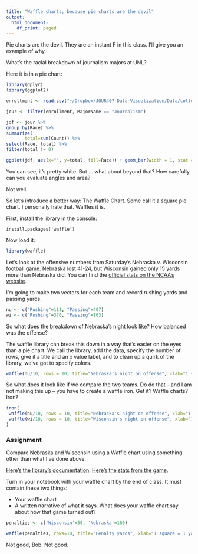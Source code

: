```yaml
---
title: "Waffle charts, because pie charts are the devil"
output:
  html_document:
    df_print: paged
---
```

Pie charts are the devil. They are an instant F in this class. I'll give you an example of why.

What's the racial breakdown of journalism majors at UNL?

Here it is in a pie chart:

```r
library(dplyr)
library(ggplot2)

enrollment <- read.csv("~/Dropbox/JOUR407-Data-Visualization/Data/collegeenrollment.csv")

jour <- filter(enrollment, MajorName == "Journalism")

jdf <- jour %>% 
group_by(Race) %>%
summarize(
       total=sum(Count)) %>%
select(Race, total) %>% 
filter(total != 0)

ggplot(jdf, aes(x="", y=total, fill=Race)) + geom_bar(width = 1, stat = "identity") + coord_polar("y", start=0)
```
You can see, it's pretty white. But ... what about beyond that? How carefully can you evaluate angles and area?

Not well.

So let's introduce a better way: The Waffle Chart. Some call it a square pie chart. I personally hate that. Waffles it is. 

First, install the library in the console: 

`install.packages('waffle')`

Now load it: 

```r
library(waffle)
```

Let's look at the offensive numbers from Saturday's Nebraska v. Wisconsin football game. Nebraska lost 41-24, but Wisconsin gained only 15 yards more than Nebraska did. You can find the [official stats on the NCAA's website](https://www.ncaa.com/game/football/fbs/2018/10/06/nebraska-wisconsin/team-stats).

I'm going to make two vectors for each team and record rushing yards and passing yards. 

```r
nu <- c("Rushing"=111, "Passing"=407)
wi <- c("Rushing"=370, "Passing"=163)
```

So what does the breakdown of Nebraska's night look like? How balanced was the offense? 

The waffle library can break this down in a way that's easier on the eyes than a pie chart. We call the library, add the data, specify the number of rows, give it a title and an x value label, and to clean up a quirk of the library, we've got to specify colors. 

```r
waffle(nu/10, rows = 10, title="Nebraska's night on offense", xlab="1 square = 10 yard", colors = c("black", "red"))
```
So what does it look like if we compare the two teams. Do do that -- and I am not making this up -- you have to create a waffle iron. Get it? Waffle charts? Iron? 

```r
iron(
 waffle(nu/10, rows = 10, title="Nebraska's night on offense", xlab="1 square = 10 yards", colors = c("black", "red")),
 waffle(wi/10, rows = 10, title="Wisconsin's night on offense", xlab="1 square = 10 yards", colors = c("black", "red"))
)
```

### Assignment

Compare Nebraska and Wisconsin using a Waffle chart using something other than what I've done above. 

[Here's the library's documentation](https://github.com/hrbrmstr/waffle).
[Here's the stats from the game](https://www.ncaa.com/game/football/fbs/2018/10/06/nebraska-wisconsin/team-stats).

Turn in your notebook with your waffle chart by the end of class. It must contain these two things:

* Your waffle chart
* A written narrative of what it says. What does your waffle chart say about how that game turned out?


```r
penalties <- c('Wisconsin'=50, 'Nebraska'=100)

waffle(penalties, rows=10, title="Penalty yards", xlab="1 square = 1 yard", colors=c("black", "red"))
```
Not good, Bob. Not good. 

